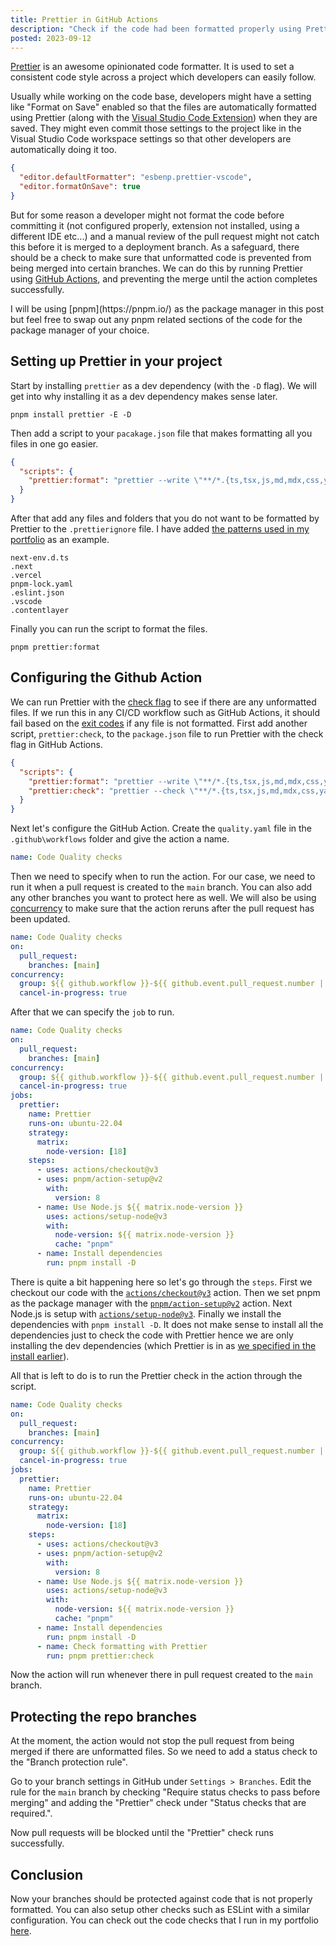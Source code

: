 ```yaml
---
title: Prettier in GitHub Actions
description: "Check if the code had been formatted properly using Prettier in GitHub Actions"
posted: 2023-09-12
---
```


[Prettier](https://prettier.io/) is an awesome opinionated code formatter. It is used to set a consistent code style across a project which developers can easily follow.

Usually while working on the code base, developers might have a setting like "Format on Save" enabled so that the files are automatically formatted using Prettier (along with the [Visual Studio Code Extension](https://marketplace.visualstudio.com/items?itemName=esbenp.prettier-vscode)) when they are saved. They might even commit those settings to the project like in the Visual Studio Code workspace settings so that other developers are automatically doing it too.

```json title=".vscode\settings.json"
{
  "editor.defaultFormatter": "esbenp.prettier-vscode",
  "editor.formatOnSave": true
}
```

But for some reason a developer might not format the code before committing it (not configured properly, extension not installed, using a different IDE etc...) and a manual review of the pull request might not catch this before it is merged to a deployment branch. As a safeguard, there should be a check to make sure that unformatted code is prevented from being merged into certain branches. We can do this by running Prettier using [GitHub Actions](https://github.com/features/actions), and preventing the merge until the action completes successfully.

<Callout type="info">
  I will be using [pnpm](https://pnpm.io/) as the package manager in this post
  but feel free to swap out any pnpm related sections of the code for the
  package manager of your choice.
</Callout>

## Setting up Prettier in your project

Start by installing `prettier` as a dev dependency (with the `-D` flag). We will get into why installing it as a dev dependency makes sense later.

```shell
pnpm install prettier -E -D
```

Then add a script to your `pacakage.json` file that makes formatting all you files in one go easier.

```json title="package.json" {3}
{
  "scripts": {
    "prettier:format": "prettier --write \"**/*.{ts,tsx,js,md,mdx,css,yaml}\""
  }
}
```

After that add any files and folders that you do not want to be formatted by Prettier to the `.prettierignore` file. I have added [the patterns used in my portfolio](https://github.com/akhila-ariyachandra/akhilaariyachandra.com/blob/main/.prettierignore) as an example.

```text title=".prettierignore"
next-env.d.ts
.next
.vercel
pnpm-lock.yaml
.eslint.json
.vscode
.contentlayer
```

Finally you can run the script to format the files.

```shell
pnpm prettier:format
```

## Configuring the Github Action

We can run Prettier with the [check flag](https://prettier.io/docs/en/cli.html#--check) to see if there are any unformatted files. If we run this in any CI/CD workflow such as GitHub Actions, it should fail based on the [exit codes](https://prettier.io/docs/en/cli.html#exit-codes) if any file is not formatted. First add another script, `prettier:check`, to the `package.json` file to run Prettier with the check flag in GitHub Actions.

```json title="package.json" {4}
{
  "scripts": {
    "prettier:format": "prettier --write \"**/*.{ts,tsx,js,md,mdx,css,yaml}\"",
    "prettier:check": "prettier --check \"**/*.{ts,tsx,js,md,mdx,css,yaml}\""
  }
}
```

Next let's configure the GitHub Action. Create the `quality.yaml` file in the `.github\workflows` folder and give the action a name.

```yaml title=".github\workflows\quality.yaml"
name: Code Quality checks
```

Then we need to specify when to run the action. For our case, we need to run it when a pull request is created to the `main` branch. You can also add any other branches you want to protect here as well. We will also be using [concurrency](https://docs.github.com/en/actions/using-jobs/using-concurrency) to make sure that the action reruns after the pull request has been updated.

```yaml title=".github\workflows\quality.yaml" {2-7}
name: Code Quality checks
on:
  pull_request:
    branches: [main]
concurrency:
  group: ${{ github.workflow }}-${{ github.event.pull_request.number || github.ref }}
  cancel-in-progress: true
```

After that we can specify the `job` to run.

```yaml title=".github\workflows\quality.yaml" {8-26}
name: Code Quality checks
on:
  pull_request:
    branches: [main]
concurrency:
  group: ${{ github.workflow }}-${{ github.event.pull_request.number || github.ref }}
  cancel-in-progress: true
jobs:
  prettier:
    name: Prettier
    runs-on: ubuntu-22.04
    strategy:
      matrix:
        node-version: [18]
    steps:
      - uses: actions/checkout@v3
      - uses: pnpm/action-setup@v2
        with:
          version: 8
      - name: Use Node.js ${{ matrix.node-version }}
        uses: actions/setup-node@v3
        with:
          node-version: ${{ matrix.node-version }}
          cache: "pnpm"
      - name: Install dependencies
        run: pnpm install -D
```

There is quite a bit happening here so let's go through the `steps`. First we checkout our code with the [`actions/checkout@v3`](https://github.com/actions/checkout/tree/v3/) action. Then we set pnpm as the package manager with the [`pnpm/action-setup@v2`](https://github.com/pnpm/action-setup/tree/v2/) action. Next Node.js is setup with [`actions/setup-node@v3`](https://github.com/actions/setup-node/tree/v3/). Finally we install the dependencies with `pnpm install -D`. It does not make sense to install all the dependencies just to check the code with Prettier hence we are only installing the dev dependencies (which Prettier is in as [we specified in the install earlier](#setting-up-prettier-in-your-project)).

All that is left to do is to run the Prettier check in the action through the script.

```yaml title=".github\workflows\quality.yaml" {27-28}
name: Code Quality checks
on:
  pull_request:
    branches: [main]
concurrency:
  group: ${{ github.workflow }}-${{ github.event.pull_request.number || github.ref }}
  cancel-in-progress: true
jobs:
  prettier:
    name: Prettier
    runs-on: ubuntu-22.04
    strategy:
      matrix:
        node-version: [18]
    steps:
      - uses: actions/checkout@v3
      - uses: pnpm/action-setup@v2
        with:
          version: 8
      - name: Use Node.js ${{ matrix.node-version }}
        uses: actions/setup-node@v3
        with:
          node-version: ${{ matrix.node-version }}
          cache: "pnpm"
      - name: Install dependencies
        run: pnpm install -D
      - name: Check formatting with Prettier
        run: pnpm prettier:check
```

Now the action will run whenever there in pull request created to the `main` branch.

## Protecting the repo branches

At the moment, the action would not stop the pull request from being merged if there are unformatted files. So we need to add a status check to the "Branch protection rule".

Go to your branch settings in GitHub under `Settings > Branches`. Edit the rule for the `main` branch by checking "Require status checks to pass before merging" and adding the "Prettier" check under "Status checks that are required.".

<PostImage
  src="/posts/prettier-in-github-actions/settings.png"
  title="A picture of the branch protection rules"
  width={1110}
  height={1043}
/>

Now pull requests will be blocked until the "Prettier" check runs successfully.

<PostImage
  src="/posts/prettier-in-github-actions/successful_check.png"
  title="A picture a successful check in the pull request"
  width={914}
  height={310}
/>

## Conclusion

Now your branches should be protected against code that is not properly formatted. You can also setup other checks such as ESLint with a similar configuration. You can check out the code checks that I run in my portfolio [here](https://github.com/akhila-ariyachandra/akhilaariyachandra.com/tree/main/.github/workflows).
